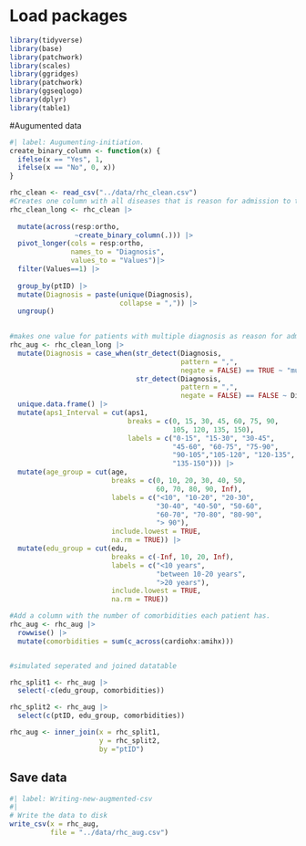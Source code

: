 # Load packages
```r
library(tidyverse)
library(base)
library(patchwork)
library(scales)
library(ggridges)
library(patchwork)
library(ggseqlogo)
library(dplyr)
library(table1)
```

#Augumented data
```r
#| label: Augumenting-initiation.
create_binary_column <- function(x) {
  ifelse(x == "Yes", 1, 
  ifelse(x == "No", 0, x))
}

rhc_clean <- read_csv("../data/rhc_clean.csv")
#Creates one column with all diseases that is reason for admission to the hospital, instead of them all being present for all patients.
rhc_clean_long <- rhc_clean |>
    
  mutate(across(resp:ortho, 
                ~create_binary_column(.))) |>
  pivot_longer(cols = resp:ortho,
               names_to = "Diagnosis",
               values_to = "Values")|> 
  filter(Values==1) |> 
  
  group_by(ptID) |> 
  mutate(Diagnosis = paste(unique(Diagnosis), 
                           collapse = ",")) |> 
  ungroup() 
  

#makes one value for patients with multiple diagnosis as reason for admission and delete repeated columns
rhc_aug <- rhc_clean_long |>
  mutate(Diagnosis = case_when(str_detect(Diagnosis, 
                                          pattern = ",",
                                          negate = FALSE) == TRUE ~ "multiple diagnosis", 
                               str_detect(Diagnosis, 
                                          pattern = ",",
                                          negate = FALSE) == FALSE ~ Diagnosis )) |> 
  unique.data.frame() |> 
  mutate(aps1_Interval = cut(aps1, 
                             breaks = c(0, 15, 30, 45, 60, 75, 90,
                                        105, 120, 135, 150), 
                             labels = c("0-15", "15-30", "30-45", 
                                        "45-60", "60-75", "75-90", 
                                        "90-105","105-120", "120-135", 
                                        "135-150"))) |> 
  mutate(age_group = cut(age, 
                         breaks = c(0, 10, 20, 30, 40, 50,
                                    60, 70, 80, 90, Inf), 
                         labels = c("<10", "10-20", "20-30", 
                                    "30-40", "40-50", "50-60", 
                                    "60-70", "70-80", "80-90", 
                                    "> 90"), 
                         include.lowest = TRUE, 
                         na.rm = TRUE)) |> 
  mutate(edu_group = cut(edu,
                         breaks = c(-Inf, 10, 20, Inf), 
                         labels = c("<10 years", 
                                    "between 10-20 years", 
                                    ">20 years"),
                         include.lowest = TRUE,
                         na.rm = TRUE))

#Add a column with the number of comorbidities each patient has.
rhc_aug <- rhc_aug |>
  rowwise() |> 
  mutate(comorbidities = sum(c_across(cardiohx:amihx)))


#simulated seperated and joined datatable

rhc_split1 <- rhc_aug |>
  select(-c(edu_group, comorbidities)) 

rhc_split2 <- rhc_aug |> 
  select(c(ptID, edu_group, comorbidities))

rhc_aug <- inner_join(x = rhc_split1, 
                      y = rhc_split2, 
                      by ="ptID")

```


## Save data

```r
#| label: Writing-new-augmented-csv
#| 
# Write the data to disk
write_csv(x = rhc_aug,
          file = "../data/rhc_aug.csv")

```





